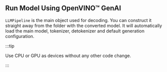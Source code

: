 
## Run Model Using OpenVINO™ GenAI

`LLMPipeline` is the main object used for decoding. You can construct it straight away from the folder with the converted model.
It will automatically load the main model, tokenizer, detokenizer and default generation configuration.

<LanguageTabs>
    <TabItemPython>
        <Tabs groupId="device">
            <TabItem label="CPU" value="cpu">
                <CodeExamplePython device="CPU" />
            </TabItem>
            <TabItem label="GPU" value="gpu">
                <CodeExamplePython device="GPU" />
            </TabItem>
        </Tabs>
    </TabItemPython>
    <TabItemCpp>
        <Tabs groupId="device">
            <TabItem label="CPU" value="cpu">
                <CodeExampleCPP device="CPU" />
            </TabItem>
            <TabItem label="GPU" value="gpu">
                <CodeExampleCPP device="GPU" />
            </TabItem>
        </Tabs>
    </TabItemCpp>
</LanguageTabs>

:::tip

Use CPU or GPU as devices without any other code change.

:::
